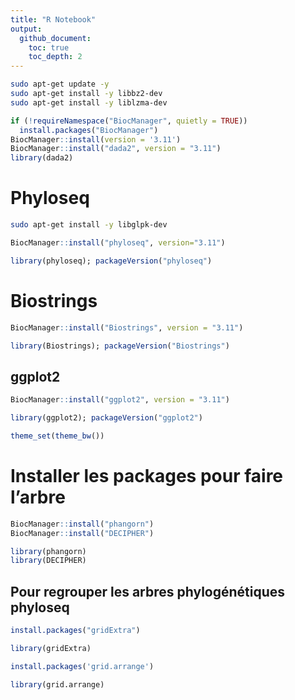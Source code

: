 ```yaml
---
title: "R Notebook"
output: 
  github_document:
    toc: true
    toc_depth: 2
---
```


```bash
sudo apt-get update -y 
sudo apt-get install -y libbz2-dev
sudo apt-get install -y liblzma-dev
```

```r
if (!requireNamespace("BiocManager", quietly = TRUE))
  install.packages("BiocManager")
BiocManager::install(version = '3.11')
BiocManager::install("dada2", version = "3.11")
library(dada2)
```

# Phyloseq

```bash
sudo apt-get install -y libglpk-dev
```

```r
BiocManager::install("phyloseq", version="3.11")
```

```r
library(phyloseq); packageVersion("phyloseq")
```

# Biostrings

```r
BiocManager::install("Biostrings", version = "3.11")
```

```r
library(Biostrings); packageVersion("Biostrings")
```
## ggplot2
```r
BiocManager::install("ggplot2", version = "3.11")
```

```r
library(ggplot2); packageVersion("ggplot2")
```

```r
theme_set(theme_bw())
```

# Installer les packages pour faire l'arbre
```r
BiocManager::install("phangorn")
BiocManager::install("DECIPHER")
```
```r
library(phangorn)
library(DECIPHER)
```



## Pour regrouper les arbres phylogénétiques phyloseq
```r
install.packages("gridExtra")
```

```r
library(gridExtra)
```

```r
install.packages('grid.arrange')
```

```r
library(grid.arrange)
```
